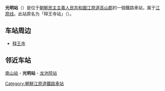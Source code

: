 {{朝鮮半島車站資訊
|公司色 = red
|文字色 = 
|站名 = 光明站
|圖片 = 
|pxl = 
|圖片說明 =
|前一站 = [[南山站_(江原道)|南山]]
|前一站距離 = 9.4
|後一站距離 = 8.1
|後一站 = [[龙池院站|龙池院]]
|諺文 = 광명역
|朝鮮漢字 = 光明驛
|文觀部式 = Gwangmyeong-yeok
|馬-賴式 = Kwangmyŏng-yŏk
|副站名 = 释王寺
|車站編號 = 
|停站路線數 = 
|所屬公司 = [[朝鲜民主主义人民共和国铁道省|朝鲜民主主义人民共和国铁道省]]
|所屬路線 = [[江原线|江原线]]
|距離 = 73.5
|起點站 = [[高原站_(咸镜南道)|高原]]
|所在地 =[[江原道_(北)|江原道]][[高山郡|高山郡]]
|車站構造 = 地面车站
|月台配置 = 
|啟用年月日 =1914年 
|廢站年月日 = 
|上下車人次 = 
|統計年度 = 
|轉車 = 
|備註 = 
|全寬備註 = 
}}

'''光明站'''（{{kor|名=北|諺=광명역|漢=光明驛|羅=Kwangmyŏng yŏk|f=y}}）是位于[[朝鮮民主主義人民共和國|朝鮮民主主義人民共和國]][[江原道_(北)|江原道]][[高山郡|高山郡]]的一個鐵路車站，属于[[江原线|江原线]]。此站原名为「释王寺站」（{{lang|ko|석왕사역}}）。

==车站周边==
*[[释王寺|释王寺]]

==邻近车站==
[[南山站_(江原道)|南山站]] - '''光明站''' - [[龙池院站|龙池院站]]

{{江原线}}

{{朝鲜铁路小作品}}

[[Category:朝鮮江原道鐵路車站|Category:朝鮮江原道鐵路車站]]
